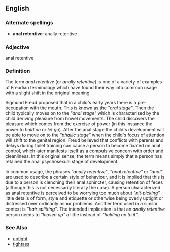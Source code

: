 ==English==

===Alternate spellings===
*'''anal retentive''': anally retentive

===Adjective===
anal retentive

===Definition===

The term ''anal retentive'' (or ''anally retentive'') is one of a variety of examples of Freudian terminology which have found their way into common usage with a slight shift in the original meaning.


Sigmund Freud proposed that in a child's early years there is a pre-occupation with the mouth. This is known as the ''"oral stage"''. Then the child typically moves on to the ''"anal stage"'' which is characterised by the child deriving pleasure from bowel movements. The child discovers the pleasure which comes from the exercise of power (in this instance the power to ''hold on'' or ''let go''). After the anal stage the child's development will be able to move on to the ''"phallic stage"'' when the child's focus of attention will shift to the genital region.  Freud believed that conflicts with parents and delays during toilet training can cause a person to become fixated on anal control, which later manifests itself as a compulsive concern with order and cleanliness. In this original sense, the term means simply that a person has retained the anal psychosexual stage of development.


In common usage, the phrases ''"anally retentive"'', ''"anal retentive"'' or ''"anal"'' are used to describe a certain style of behaviour, and it is implied that this is due to a person is clenching their anal sphincter, causing retention of feces (although this is not necessarily literally the case).  A person  characterized as anal retentive is perceived to be worrying too much about ''"nit-picking"'' little details of form, style and etiquette or otherwise being overly uptight or distressed over ordinarily minor problems. Another term used in a similar context is ''"hair splitting"''. The intended implication is that an ''anally retentive'' person needs to ''"loosen up"'' a little instead of ''"holding on to it"''.


===See Also===
*[[uptight]]
*[[tightass]]